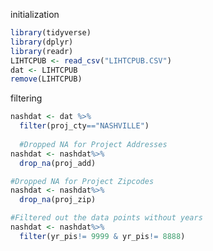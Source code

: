 initialization
```r
library(tidyverse)
library(dplyr)
library(readr)
LIHTCPUB <- read_csv("LIHTCPUB.CSV")
dat <- LIHTCPUB
remove(LIHTCPUB)
```
filtering 
```r
nashdat <- dat %>%
  filter(proj_cty=="NASHVILLE")
  
  #Dropped NA for Project Addresses
nashdat <- nashdat%>%
  drop_na(proj_add)

#Dropped NA for Project Zipcodes
nashdat <- nashdat%>%
  drop_na(proj_zip)

#Filtered out the data points without years
nashdat <- nashdat%>%
  filter(yr_pis!= 9999 & yr_pis!= 8888)
```

